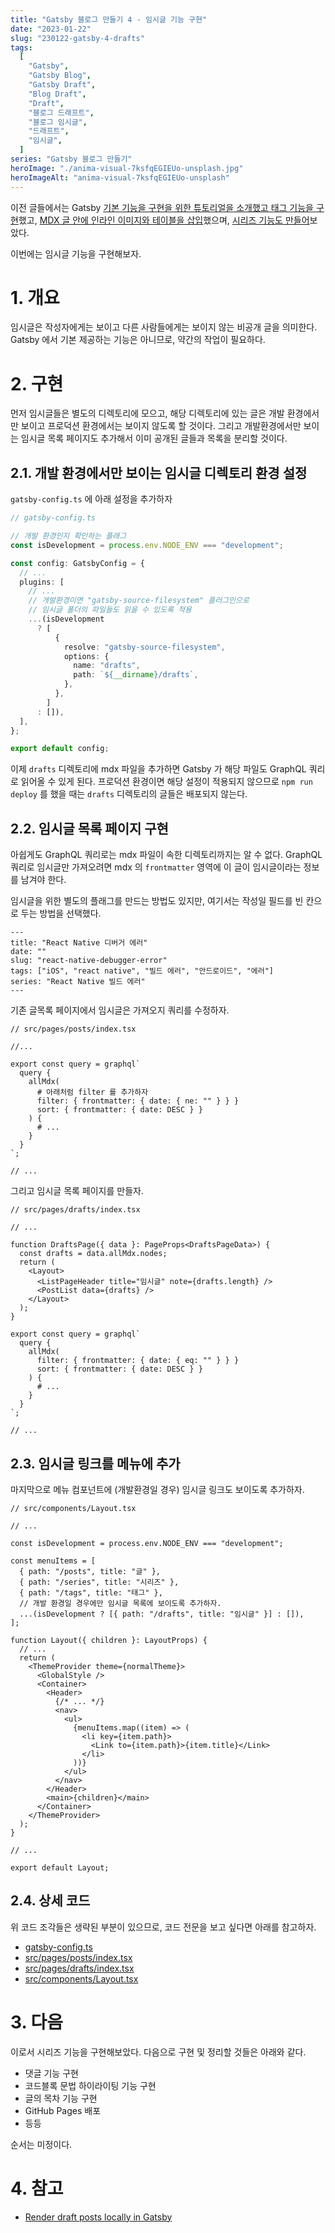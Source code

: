 ```yaml
---
title: "Gatsby 블로그 만들기 4 - 임시글 기능 구현"
date: "2023-01-22"
slug: "230122-gatsby-4-drafts"
tags:
  [
    "Gatsby",
    "Gatsby Blog",
    "Gatsby Draft",
    "Blog Draft",
    "Draft",
    "블로그 드래프트",
    "블로그 임시글",
    "드래프트",
    "임시글",
  ]
series: "Gatsby 블로그 만들기"
heroImage: "./anima-visual-7ksfqEGIEUo-unsplash.jpg"
heroImageAlt: "anima-visual-7ksfqEGIEUo-unsplash"
---
```


이전 글들에서는 Gatsby [기본 기능을 구현을 위한 튜토리얼을 소개했고 태그 기능을 구현](https://ricale.kr/blog/posts/230111-gatsby-1/)했고, [MDX 글 안에 인라인 이미지와 테이블을 삽입](https://ricale.kr/blog/posts/230112-gatsby-2/)했으며, [시리즈 기능도 만들어](https://ricale.kr/blog/posts/230119-gatsby-3-series/)보았다.

이번에는 임시글 기능을 구현해보자.

# 1. 개요

임시글은 작성자에게는 보이고 다른 사람들에게는 보이지 않는 비공개 글을 의미한다. Gatsby 에서 기본 제공하는 기능은 아니므로, 약간의 작업이 필요하다.

# 2. 구현

먼저 임시글들은 별도의 디렉토리에 모으고, 해당 디렉토리에 있는 글은 개발 환경에서만 보이고 프로덕션 환경에서는 보이지 않도록 할 것이다. 그리고 개발환경에서만 보이는 임시글 목록 페이지도 추가해서 이미 공개된 글들과 목록을 분리할 것이다.

## 2.1. 개발 환경에서만 보이는 임시글 디렉토리 환경 설정

`gatsby-config.ts` 에 아래 설정을 추가하자

```ts
// gatsby-config.ts

// 개발 환경인지 확인하는 플래그
const isDevelopment = process.env.NODE_ENV === "development";

const config: GatsbyConfig = {
  // ...
  plugins: [
    // ...
    // 개발환경이면 "gatsby-source-filesystem" 플러그인으로
    // 임시글 폴더의 파일들도 읽을 수 있도록 적용
    ...(isDevelopment
      ? [
          {
            resolve: "gatsby-source-filesystem",
            options: {
              name: "drafts",
              path: `${__dirname}/drafts`,
            },
          },
        ]
      : []),
  ],
};

export default config;
```

이제 `drafts` 디렉토리에 mdx 파일을 추가하면 Gatsby 가 해당 파일도 GraphQL 쿼리로 읽어올 수 있게 된다. 프로덕션 환경이면 해당 설정이 적용되지 않으므로 `npm run deploy` 를 했을 때는 `drafts` 디렉토리의 글들은 배포되지 않는다.

## 2.2. 임시글 목록 페이지 구현

아쉽게도 GraphQL 쿼리로는 mdx 파일이 속한 디렉토리까지는 알 수 없다. GraphQL 쿼리로 임시글만 가져오려면 mdx 의 `frontmatter` 영역에 이 글이 임시글이라는 정보를 남겨야 한다.

임시글을 위한 별도의 플래그를 만드는 방법도 있지만, 여기서는 작성일 필드를 빈 칸으로 두는 방법을 선택했다.

```
---
title: "React Native 디버거 에러"
date: ""
slug: "react-native-debugger-error"
tags: ["iOS", "react native", "빌드 에러", "안드로이드", "에러"]
series: "React Native 빌드 에러"
---
```

기존 글목록 페이지에서 임시글은 가져오지 쿼리를 수정하자.

```tsx
// src/pages/posts/index.tsx

//...

export const query = graphql`
  query {
    allMdx(
      # 아래처럼 filter 를 추가하자
      filter: { frontmatter: { date: { ne: "" } } }
      sort: { frontmatter: { date: DESC } }
    ) {
      # ...
    }
  }
`;

// ...
```

그리고 임시글 목록 페이지를 만들자.

```tsx
// src/pages/drafts/index.tsx

// ...

function DraftsPage({ data }: PageProps<DraftsPageData>) {
  const drafts = data.allMdx.nodes;
  return (
    <Layout>
      <ListPageHeader title="임시글" note={drafts.length} />
      <PostList data={drafts} />
    </Layout>
  );
}

export const query = graphql`
  query {
    allMdx(
      filter: { frontmatter: { date: { eq: "" } } }
      sort: { frontmatter: { date: DESC } }
    ) {
      # ...
    }
  }
`;

// ...
```

## 2.3. 임시글 링크를 메뉴에 추가

마지막으로 메뉴 컴포넌트에 (개발환경일 경우) 임시글 링크도 보이도록 추가하자.

```tsx
// src/components/Layout.tsx

// ...

const isDevelopment = process.env.NODE_ENV === "development";

const menuItems = [
  { path: "/posts", title: "글" },
  { path: "/series", title: "시리즈" },
  { path: "/tags", title: "태그" },
  // 개발 환경일 경우에만 임시글 목록에 보이도록 추가하자.
  ...(isDevelopment ? [{ path: "/drafts", title: "임시글" }] : []),
];

function Layout({ children }: LayoutProps) {
  // ...
  return (
    <ThemeProvider theme={normalTheme}>
      <GlobalStyle />
      <Container>
        <Header>
          {/* ... */}
          <nav>
            <ul>
              {menuItems.map((item) => (
                <li key={item.path}>
                  <Link to={item.path}>{item.title}</Link>
                </li>
              ))}
            </ul>
          </nav>
        </Header>
        <main>{children}</main>
      </Container>
    </ThemeProvider>
  );
}

// ...

export default Layout;
```

## 2.4. 상세 코드

위 코드 조각들은 생략된 부분이 있으므로, 코드 전문을 보고 싶다면 아래를 참고하자.

- [gatsby-config.ts](https://github.com/ricale/blog/blob/23dcb03ea1ceb305a3b73771d2a0962ffd871d5c/gatsby-config.ts)
- [src/pages/posts/index.tsx](https://github.com/ricale/blog/blob/23dcb03ea1ceb305a3b73771d2a0962ffd871d5c/src/pages/posts/index.tsx)
- [src/pages/drafts/index.tsx](https://github.com/ricale/blog/blob/23dcb03ea1ceb305a3b73771d2a0962ffd871d5c/src/pages/drafts/index.tsx)
- [src/components/Layout.tsx](https://github.com/ricale/blog/blob/23dcb03ea1ceb305a3b73771d2a0962ffd871d5c/src/components/Layout.tsx)

# 3. 다음

이로서 시리즈 기능을 구현해보았다. 다음으로 구현 및 정리할 것들은 아래와 같다.

- 댓글 기능 구현
- 코드블록 문법 하이라이팅 기능 구현
- 글의 목차 기능 구현
- GitHub Pages 배포
- 등등

순서는 미정이다.

# 4. 참고

- [Render draft posts locally in Gatsby](https://clubmate.fi/render-draft-posts-locally)
